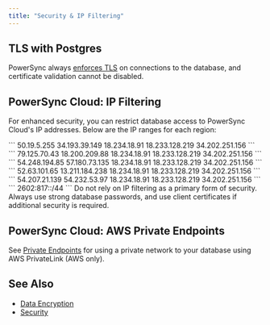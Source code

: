 ```yaml
---
title: "Security & IP Filtering"
---
```


## <Icon icon="elephant" iconType="solid" size="24"/> TLS with Postgres

PowerSync always [enforces TLS](/usage/lifecycle-maintenance/postgres-maintenance#tls) on connections to the database, and certificate validation cannot be disabled.

## PowerSync Cloud: IP Filtering

For enhanced security, you can restrict database access to PowerSync Cloud's IP addresses. Below are the IP ranges for each region:

<Tabs>
    <Tab title="US">
    ```
    50.19.5.255
    34.193.39.149
    18.234.18.91
    18.233.128.219
    34.202.251.156
    ```
    </Tab>
    <Tab title="EU">
    ```
    79.125.70.43
    18.200.209.88
    18.234.18.91
    18.233.128.219
    34.202.251.156
    ```
    </Tab>
    <Tab title="JP (Japan)">
    ```
    54.248.194.85
    57.180.73.135
    18.234.18.91
    18.233.128.219
    34.202.251.156
    ```
    </Tab>
    <Tab title="AU (Australia)">
    ```
    52.63.101.65
    13.211.184.238
    18.234.18.91
    18.233.128.219
    34.202.251.156
    ```
    </Tab>
    <Tab title="BR (Brazil)">
    ```
    54.207.21.139
    54.232.53.97
    18.234.18.91
    18.233.128.219
    34.202.251.156
    ```
    </Tab>
    <Tab title="IPv6 (All regions)">
    ```
    2602:817::/44
    ```
    </Tab>
</Tabs>

<Warning>
Do not rely on IP filtering as a primary form of security. Always use strong database passwords, and use client certificates if additional security is required.
</Warning>

## PowerSync Cloud: AWS Private Endpoints

See [Private Endpoints](./private-endpoints) for using a private network to your database using AWS PrivateLink (AWS only).

## See Also

* [Data Encryption](/usage/use-case-examples/data-encryption)
* [Security](/resources/security)
